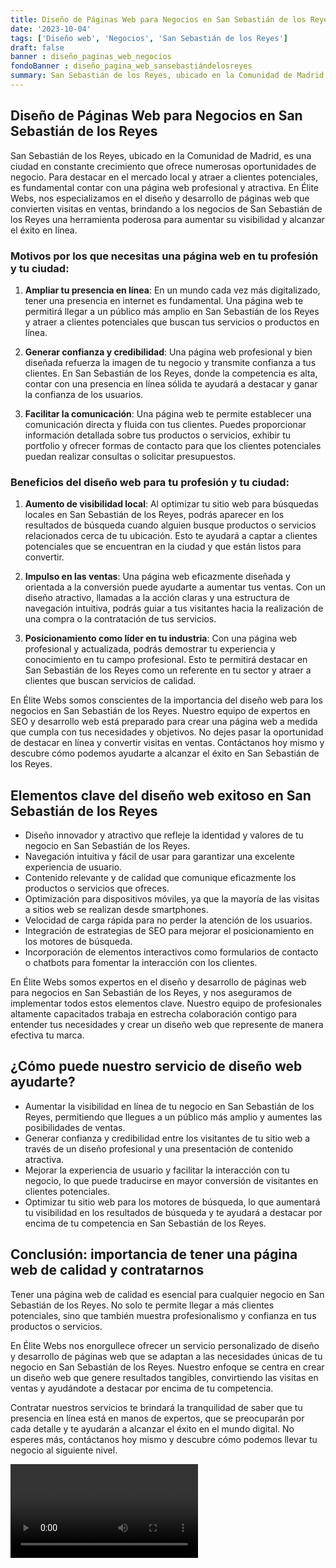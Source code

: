 ```yaml
---
title: Diseño de Páginas Web para Negocios en San Sebastián de los Reyes
date: '2023-10-04'
tags: ['Diseño web', 'Negocios', 'San Sebastián de los Reyes']
draft: false
banner : diseño_paginas_web_negocios
fondoBanner : diseño_pagina_web_sansebastiándelosreyes
summary: San Sebastián de los Reyes, ubicado en la Comunidad de Madrid, es una ciudad en constante crecimiento que ofrece numerosas oportunidades de negocio. Para destacar en el mercado local y atraer a clientes potenciales, es fundamental contar con una página web profesional y atractiva. En Élite Webs, nos especializamos en el diseño y desarrollo de páginas web que convierten visitas en ventas, brindando a los negocios de San Sebastián de los Reyes una herramienta poderosa para aumentar su visibilidad y alcanzar el éxito en línea.
---
```


## Diseño de Páginas Web para Negocios en San Sebastián de los Reyes

San Sebastián de los Reyes, ubicado en la Comunidad de Madrid, es una ciudad en constante crecimiento que ofrece numerosas oportunidades de negocio. Para destacar en el mercado local y atraer a clientes potenciales, es fundamental contar con una página web profesional y atractiva. En Élite Webs, nos especializamos en el diseño y desarrollo de páginas web que convierten visitas en ventas, brindando a los negocios de San Sebastián de los Reyes una herramienta poderosa para aumentar su visibilidad y alcanzar el éxito en línea.

### Motivos por los que necesitas una página web en tu profesión y tu ciudad:

1. **Ampliar tu presencia en línea**: En un mundo cada vez más digitalizado, tener una presencia en internet es fundamental. Una página web te permitirá llegar a un público más amplio en San Sebastián de los Reyes y atraer a clientes potenciales que buscan tus servicios o productos en línea.

2. **Generar confianza y credibilidad**: Una página web profesional y bien diseñada refuerza la imagen de tu negocio y transmite confianza a tus clientes. En San Sebastián de los Reyes, donde la competencia es alta, contar con una presencia en línea sólida te ayudará a destacar y ganar la confianza de los usuarios.

3. **Facilitar la comunicación**: Una página web te permite establecer una comunicación directa y fluida con tus clientes. Puedes proporcionar información detallada sobre tus productos o servicios, exhibir tu portfolio y ofrecer formas de contacto para que los clientes potenciales puedan realizar consultas o solicitar presupuestos.

### Beneficios del diseño web para tu profesión y tu ciudad:

1. **Aumento de visibilidad local**: Al optimizar tu sitio web para búsquedas locales en San Sebastián de los Reyes, podrás aparecer en los resultados de búsqueda cuando alguien busque productos o servicios relacionados cerca de tu ubicación. Esto te ayudará a captar a clientes potenciales que se encuentran en la ciudad y que están listos para convertir.

2. **Impulso en las ventas**: Una página web eficazmente diseñada y orientada a la conversión puede ayudarte a aumentar tus ventas. Con un diseño atractivo, llamadas a la acción claras y una estructura de navegación intuitiva, podrás guiar a tus visitantes hacia la realización de una compra o la contratación de tus servicios.

3. **Posicionamiento como líder en tu industria**: Con una página web profesional y actualizada, podrás demostrar tu experiencia y conocimiento en tu campo profesional. Esto te permitirá destacar en San Sebastián de los Reyes como un referente en tu sector y atraer a clientes que buscan servicios de calidad.

En Élite Webs somos conscientes de la importancia del diseño web para los negocios en San Sebastián de los Reyes. Nuestro equipo de expertos en SEO y desarrollo web está preparado para crear una página web a medida que cumpla con tus necesidades y objetivos. No dejes pasar la oportunidad de destacar en línea y convertir visitas en ventas. Contáctanos hoy mismo y descubre cómo podemos ayudarte a alcanzar el éxito en San Sebastián de los Reyes.

<GifSeo />

<Cta />

## Elementos clave del diseño web exitoso en San Sebastián de los Reyes

- Diseño innovador y atractivo que refleje la identidad y valores de tu negocio en San Sebastián de los Reyes.
- Navegación intuitiva y fácil de usar para garantizar una excelente experiencia de usuario.
- Contenido relevante y de calidad que comunique eficazmente los productos o servicios que ofreces.
- Optimización para dispositivos móviles, ya que la mayoría de las visitas a sitios web se realizan desde smartphones.
- Velocidad de carga rápida para no perder la atención de los usuarios.
- Integración de estrategias de SEO para mejorar el posicionamiento en los motores de búsqueda.
- Incorporación de elementos interactivos como formularios de contacto o chatbots para fomentar la interacción con los clientes.

En Élite Webs somos expertos en el diseño y desarrollo de páginas web para negocios en San Sebastián de los Reyes, y nos aseguramos de implementar todos estos elementos clave. Nuestro equipo de profesionales altamente capacitados trabaja en estrecha colaboración contigo para entender tus necesidades y crear un diseño web que represente de manera efectiva tu marca. 

## ¿Cómo puede nuestro servicio de diseño web ayudarte?

- Aumentar la visibilidad en línea de tu negocio en San Sebastián de los Reyes, permitiendo que llegues a un público más amplio y aumentes las posibilidades de ventas.
- Generar confianza y credibilidad entre los visitantes de tu sitio web a través de un diseño profesional y una presentación de contenido atractiva.
- Mejorar la experiencia de usuario y facilitar la interacción con tu negocio, lo que puede traducirse en mayor conversión de visitantes en clientes potenciales.
- Optimizar tu sitio web para los motores de búsqueda, lo que aumentará tu visibilidad en los resultados de búsqueda y te ayudará a destacar por encima de tu competencia en San Sebastián de los Reyes.

## Conclusión: importancia de tener una página web de calidad y contratarnos

Tener una página web de calidad es esencial para cualquier negocio en San Sebastián de los Reyes. No solo te permite llegar a más clientes potenciales, sino que también muestra profesionalismo y confianza en tus productos o servicios. 

En Élite Webs nos enorgullece ofrecer un servicio personalizado de diseño y desarrollo de páginas web que se adaptan a las necesidades únicas de tu negocio en San Sebastián de los Reyes. Nuestro enfoque se centra en crear un diseño web que genere resultados tangibles, convirtiendo las visitas en ventas y ayudándote a destacar por encima de tu competencia.

Contratar nuestros servicios te brindará la tranquilidad de saber que tu presencia en línea está en manos de expertos, que se preocuparán por cada detalle y te ayudarán a alcanzar el éxito en el mundo digital. No esperes más, contáctanos hoy mismo y descubre cómo podemos llevar tu negocio al siguiente nivel.

<Video />

<CtaBot job='Negocios' city='San Sebastián de los Reyes'/>

<Gmaps query='San Sebastián de los Reyes+españa+maps' />